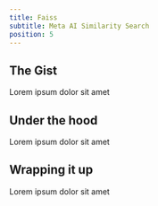 ```yaml
---
title: Faiss
subtitle: Meta AI Similarity Search
position: 5
---
```


## The Gist

Lorem ipsum dolor sit amet

## Under the hood

Lorem ipsum dolor sit amet

## Wrapping it up

Lorem ipsum dolor sit amet
